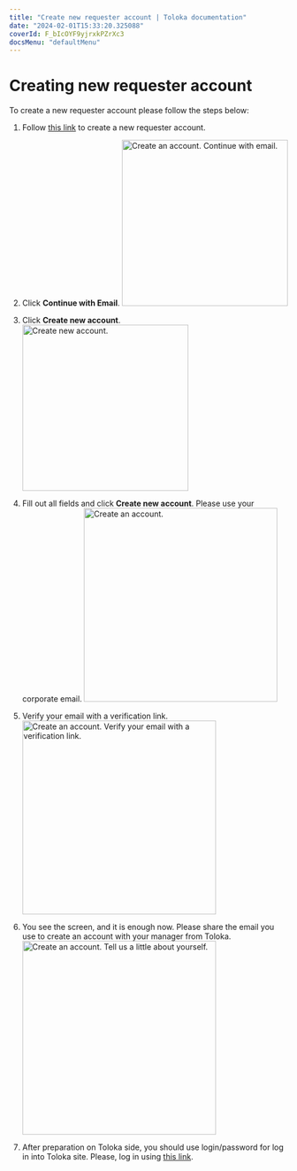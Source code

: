 ```yaml
---
title: "Create new requester account | Toloka documentation"
date: "2024-02-01T15:33:20.325088"
coverId: F_bIcOYF9yjrxkPZrXc3
docsMenu: "defaultMenu"
---
```


# Creating new requester account 
To create a new requester account please follow the steps below: 

1.	Follow [this link](https://platform.toloka.ai/auth?role=REQUESTER) to create a new requester account.
2.	Click **Continue with Email**.
    <Image width="300px" withBackground imageId="cd1042a3c4cce687bf4ea8734c0d02f9" alt="Create an account. Continue with email." />

3.	Click **Create new account**.
    <Image width="300px" withBackground imageId="10c67e728698dbbe959da51ae8b130eb" alt="Create new account." />

4.	Fill out all fields and click **Create new account**. Please use your corporate email.
    <Image width="350px" withBackground imageId="ecf7c5e2bbfbd762464440ad669c88fb" alt="Create an account." />

5.	Verify your email with a verification link.
    <Image width="350px" withBackground imageId="79b81f2318f2e74824c0de0f9e714bba" alt="Create an account. Verify your email with a verification link." />

6.	You see the screen, and it is enough now. Please share the email you use to create an account with your manager from Toloka. 
    <Image width="350px" withBackground imageId="1bbfc1bd811737518911b45e0baa1baf" alt="Create an account. Tell us a little about yourself." />

7.	After preparation on Toloka side, you should use login/password for log in into Toloka site. Please, log in using [this link](https://platform.toloka.ai/auth?role=REQUESTER).

